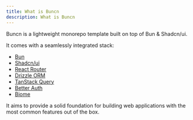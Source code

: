 ```yaml
---
title: What is Buncn
description: What is Buncn
---
```


Buncn is a lightweight monorepo template built on top of Bun & Shadcn/ui.

It comes with a seamlessly integrated stack:

- [Bun](https://bun.sh)
- [Shadcn/ui](https://ui.shadcn.com)
- [React Router](https://reactrouter.com)
- [Drizzle ORM](https://drizzleorm.com)
- [TanStack Query](https://tanstack.com/query/v5)
- [Better Auth](https://betterauth.dev)
- [Biome](https://biomejs.dev)

It aims to provide a solid foundation for building web applications with the most common features out of the box.

